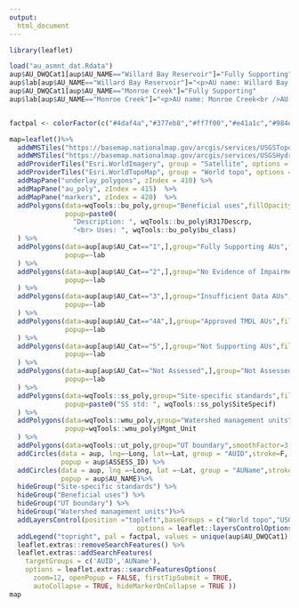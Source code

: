 ```yaml
---
output: 
  html_document
---
```


```r
library(leaflet)

load("au_asmnt_dat.Rdata")
aup$AU_DWQCat1[aup$AU_NAME=="Willard Bay Reservoir"]="Fully Supporting"
aup$lab[aup$AU_NAME=="Willard Bay Reservoir"]="<p>AU name: Willard Bay Reservoir<br />AU ID: UT-L-16020102-004_00<br />Assessment: Fully Supporting<br />Not Supporting Parameters: NA<br />Approved TMDL Parameters: NA<br />TMDL ID: NA"
aup$AU_DWQCat1[aup$AU_NAME=="Monroe Creek"]="Fully Supporting"
aup$lab[aup$AU_NAME=="Monroe Creek"]="<p>AU name: Monroe Creek<br />AU ID: UT16030003-013_00<br />Assessment: Fully Supporting<br />Not Supporting Parameters: NA<br />Approved TMDL Parameters: NA<br />TMDL ID: NA"


factpal <- colorFactor(c("#4daf4a","#377eb8","#ff7f00","#e41a1c","#984ea3","#6a6666"), unique(aup$AU_DWQCat1))
```


<style type="text/css">
.main-container {
  max-width: 1800px;
  margin-left: auto;
  margin-right: auto;
}
</style>


```r
map=leaflet()%>%
  addWMSTiles("https://basemap.nationalmap.gov/arcgis/services/USGSTopo/MapServer/WmsServer", group = "USGS topo", options = providerTileOptions(updateWhenZooming = FALSE,updateWhenIdle = TRUE), layers = "0") %>%
  addWMSTiles("https://basemap.nationalmap.gov/arcgis/services/USGSHydroCached/MapServer/WmsServer", group = "Hydrography", options = providerTileOptions(updateWhenZooming = FALSE,updateWhenIdle = TRUE), layers = "0") %>%
  addProviderTiles("Esri.WorldImagery", group = "Satellite", options = providerTileOptions(updateWhenZooming = FALSE,updateWhenIdle = TRUE)) %>%
  addProviderTiles("Esri.WorldTopoMap", group = "World topo", options = providerTileOptions(updateWhenZooming = FALSE,updateWhenIdle = TRUE)) %>%
  addMapPane("underlay_polygons", zIndex = 410) %>%
  addMapPane("au_poly", zIndex = 415)  %>%
  addMapPane("markers", zIndex = 420)  %>%
  addPolygons(data=wqTools::bu_poly,group="Beneficial uses",fillOpacity = 0.1,weight=3,color="green", options = pathOptions(pane = "underlay_polygons"),
              popup=paste0(
                "Description: ", wqTools::bu_poly$R317Descrp,
                "<br> Uses: ", wqTools::bu_poly$bu_class)
  ) %>% 
  addPolygons(data=aup[aup$AU_Cat=="1",],group="Fully Supporting AUs",fillOpacity = 0.2,weight=2,color=~factpal(AU_DWQCat1), options = pathOptions(pane = "au_poly"),
              popup=~lab
  ) %>% 
  addPolygons(data=aup[aup$AU_Cat=="2",],group="No Evidence of Impairment AUs",fillOpacity = 0.2,weight=2,color=~factpal(AU_DWQCat1), options = pathOptions(pane = "au_poly"),
              popup=~lab
  ) %>% 
  addPolygons(data=aup[aup$AU_Cat=="3",],group="Insufficient Data AUs",fillOpacity = 0.2,weight=2,color=~factpal(AU_DWQCat1), options = pathOptions(pane = "au_poly"),
              popup=~lab
  ) %>% 
  addPolygons(data=aup[aup$AU_Cat=="4A",],group="Approved TMDL AUs",fillOpacity = 0.2,weight=2,color=~factpal(AU_DWQCat1), options = pathOptions(pane = "au_poly"),
              popup=~lab
  ) %>% 
  addPolygons(data=aup[aup$AU_Cat=="5",],group="Not Supporting AUs",fillOpacity = 0.2,weight=2,color=~factpal(AU_DWQCat1), options = pathOptions(pane = "au_poly"),
              popup=~lab
  ) %>% 
  addPolygons(data=aup[aup$AU_Cat=="Not Assessed",],group="Not Assessed AUs",fillOpacity = 0.2,weight=2,color=~factpal(AU_DWQCat1), options = pathOptions(pane = "au_poly"),
              popup=~lab
  ) %>% 
  addPolygons(data=wqTools::ss_poly,group="Site-specific standards",fillOpacity = 0.1,weight=3,color="blue", options = pathOptions(pane = "underlay_polygons"),
              popup=paste0("SS std: ", wqTools::ss_poly$SiteSpecif)
  ) %>%
  addPolygons(data=wqTools::wmu_poly,group="Watershed management units",fillOpacity = 0.1,weight=3,color="red", options = pathOptions(pane = "underlay_polygons"),
              popup=wqTools::wmu_poly$Mgmt_Unit
  ) %>%
  addPolygons(data=wqTools::ut_poly,group="UT boundary",smoothFactor=3,fillOpacity = 0.2,weight=2,color="purple", options = pathOptions(pane = "underlay_polygons")) %>%
  addCircles(data = aup, lng=~Long, lat=~Lat, group = "AUID",stroke=F, fill=F, label=~ASSESS_ID,
             popup = aup$ASSESS_ID) %>%
  addCircles(data = aup, lng =~Long, lat =~Lat, group = "AUName",stroke=F, fill=F, label=~AU_NAME,
             popup = aup$AU_NAME)%>%
  hideGroup("Site-specific standards") %>%
  hideGroup("Beneficial uses") %>%
  hideGroup("UT boundary") %>%
  hideGroup("Watershed management units")%>%
  addLayersControl(position ="topleft",baseGroups = c("World topo","USGS topo", "Hydrography", "Satellite"),overlayGroups = c("Fully Supporting AUs","No Evidence of Impairment AUs","Insufficient Data AUs","Approved TMDL AUs","Not Supporting AUs","Not Assessed AUs","Beneficial uses", "Site-specific standards", "Watershed management units", "UT boundary"),
                                options = leaflet::layersControlOptions(collapsed = TRUE, autoZIndex=FALSE))%>%
  addLegend("topright", pal = factpal, values = unique(aup$AU_DWQCat1),title = "Assessment Category",opacity = 0.8)%>%wqTools::addMapResetButton()%>%
  leaflet.extras::removeSearchFeatures() %>% 
  leaflet.extras::addSearchFeatures(
    targetGroups = c('AUID','AUName'),
    options = leaflet.extras::searchFeaturesOptions(
      zoom=12, openPopup = FALSE, firstTipSubmit = TRUE,
      autoCollapse = TRUE, hideMarkerOnCollapse = TRUE ))
map

```





